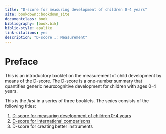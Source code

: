 --- 
title: "D-score for measuring development of children 0-4 years"
site: bookdown::bookdown_site
documentclass: book
bibliography: [book.bib]
biblio-style: apalike
link-citations: yes
description: "D-score I: Measurement"
---

# Preface {-}

This is an introductory booklet on the measurement of child
development by means of the D-score. The D-score is a one-number
summary that quantifies generic neurocognitive development for
children with ages 0-4 years.

This is the *first* in a series of three booklets. The series consists
of the following titles:

1. [D-score for measuring development of children 0-4 years](https://stefvanbuuren.github.io/dbook1/)
2. [D-score for international comparisons](https://stefvanbuuren.github.io/dbook2/)
3. D-score for creating better instruments


